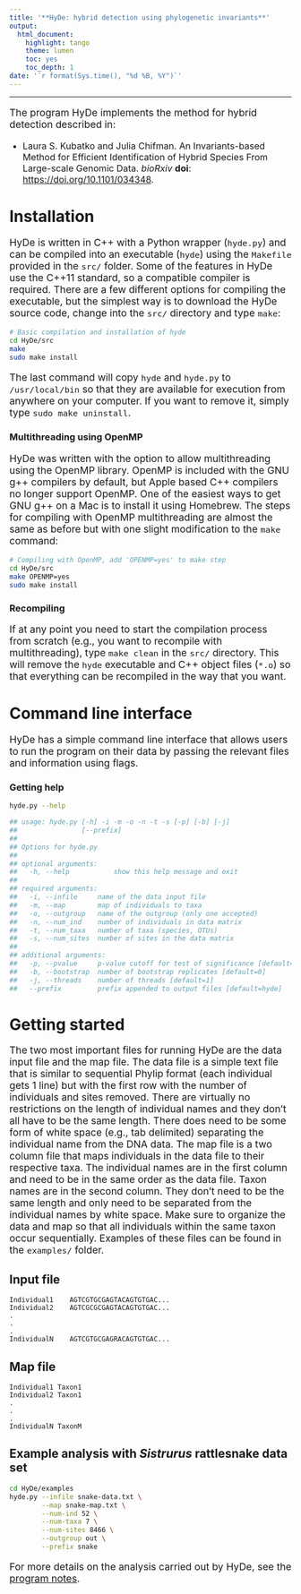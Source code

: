```yaml
---
title: '**HyDe: hybrid detection using phylogenetic invariants**'
output:
  html_document:
    highlight: tango
    theme: lumen
    toc: yes
    toc_depth: 1
date: '`r format(Sys.time(), "%d %B, %Y")`'
---
```

<style>
p {
  font-size: 125%;
}

li {
  font-size: 115%;
}
</style>

--------

The program HyDe implements the method for hybrid detection described in:

 - Laura S. Kubatko and Julia Chifman. An Invariants-based Method for Efficient Identification of Hybrid Species From Large-scale Genomic Data. *bioRxiv* **doi**: <a href="https://doi.org/10.1101/034348" target="_blank">https://doi.org/10.1101/034348</a>.

# Installation

HyDe is written in C++ with a Python wrapper (`hyde.py`) and can be compiled into an executable (`hyde`) using the `Makefile` provided in the `src/` folder.
Some of the features in HyDe use the C++11 standard, so a compatible compiler is required. There are a few different options for compiling the executable, but the simplest way is to download the HyDe source code, change into the `src/` directory and type `make`:

```bash
# Basic compilation and installation of hyde
cd HyDe/src
make
sudo make install
```

The last command will copy `hyde` and `hyde.py` to `/usr/local/bin` so that they are
available for execution from anywhere on your computer.
If you want to remove it, simply type `sudo make uninstall`.

### Multithreading using OpenMP

HyDe was written with the option to allow multithreading using the OpenMP library. OpenMP is included with the GNU g++ compilers by default, but Apple based C++ compilers no longer support OpenMP. One of the easiest ways to get GNU g++ on a Mac is to install it using Homebrew. The steps for compiling with OpenMP multithreading are almost the same as before but with one slight modification to the `make` command:

```bash
# Compiling with OpenMP, add 'OPENMP=yes' to make step
cd HyDe/src
make OPENMP=yes
sudo make install
```

### Recompiling

If at any point you need to start the compilation process from scratch (e.g., you want to recompile with multithreading), type `make clean` in the `src/` directory. This will remove the `hyde` executable and C++ object files (`*.o`) so that everything can be recompiled in the way that you want.

# Command line interface

HyDe has a simple command line interface that allows users to run the program on their data by passing the relevant files and information using flags.

### Getting help

```bash
hyde.py --help

## usage: hyde.py [-h] -i -m -o -n -t -s [-p] [-b] [-j]
##                [--prefix]
##
## Options for hyde.py
##
## optional arguments:
##   -h, --help           show this help message and exit
##
## required arguments:
##   -i, --infile     name of the data input file
##   -m, --map        map of individuals to taxa
##   -o, --outgroup   name of the outgroup (only one accepted)
##   -n, --num_ind    number of individuals in data matrix
##   -t, --num_taxa   number of taxa (species, OTUs)
##   -s, --num_sites  number of sites in the data matrix
##
## additional arguments:
##   -p, --pvalue     p-value cutoff for test of significance [default=0.05]
##   -b, --bootstrap  number of bootstrap replicates [default=0]
##   -j, --threads    number of threads [default=1]
##   --prefix         prefix appended to output files [default=hyde]
```

# Getting started

The two most important files for running HyDe are the data input file and the map file. The data file is a simple text file that is similar to sequential Phylip format (each individual gets 1 line) but with the first row with the number of individuals and sites removed. There are virtually no restrictions on the length of individual names and they don't all have to be the same length. There does need to be some form of white space (e.g., tab delimited) separating the individual name from the DNA data. The map file is a two column file that maps individuals in the data file to their respective taxa. The individual names are in the first column and need to be in the same order as the data file. Taxon names are in the second column. They don't need to be the same length and only need to be separated from the individual names by white space. Make sure to organize the data and map so that all individuals within the same taxon occur sequentially. Examples of these files can be found in the `examples/` folder.

## Input file

```
Individual1    AGTCGTGCGAGTACAGTGTGAC...
Individual2    AGTCGCGCGAGTACAGTGTGAC...
.
.
.
IndividualN    AGTCGTGCGAGRACAGTGTGAC...
```

## Map file

```
Individual1 Taxon1
Individual2 Taxon1
.
.
.
IndividualN TaxonM
```

## Example analysis with *Sistrurus* rattlesnake data set

```bash
cd HyDe/examples
hyde.py --infile snake-data.txt \
        --map snake-map.txt \
        --num-ind 52 \
        --num-taxa 7 \
        --num-sites 8466 \
        --outgroup out \
        --prefix snake
```

For more details on the analysis carried out by HyDe, see the <a href="http://pblischak.github.io/HyDe/HyDe-notes.html" target="_blank">program notes</a>.
